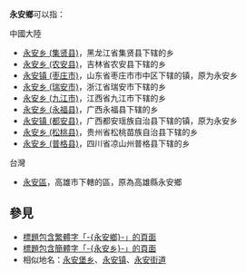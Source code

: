 '''永安鄉'''可以指：

;中國大陸
* [[永安乡_(集贤县)|永安乡 (集贤县)]]，黑龙江省集贤县下辖的乡
* [[永安乡_(农安县)|永安乡 (农安县)]]，吉林省农安县下辖的乡
* [[永安镇_(枣庄市)|永安镇 (枣庄市)]]，山东省枣庄市市中区下辖的镇，原为永安乡
* [[永安乡_(瑞安市)|永安乡 (瑞安市)]]，浙江省瑞安市下辖的乡
* [[永安乡_(九江市)|永安乡 (九江市)]]，江西省九江市下辖的乡
* [[永安乡_(永福县)|永安乡 (永福县)]]，广西永福县下辖的乡
* [[永安镇_(都安县)|永安镇 (都安县)]]，广西都安瑶族自治县下辖的镇，原为永安乡
* [[永安乡_(松桃县)|永安乡 (松桃县)]]，贵州省松桃苗族自治县下辖的乡
* [[永安乡_(普格县)|永安乡 (普格县)]]，四川省凉山州普格县下辖的乡

;台灣
* [[永安區|永安區]]，高雄市下轄的區，原為高雄縣永安鄉

== 參見 ==
* [[Special:Search/intitle:"永安鄉"|標題包含繁體字「-{永安鄉}-」的頁面]]
* [[Special:Search/intitle:"永安乡"|標題包含簡體字「-{永安乡}-」的頁面]]
* 相似地名：[[永安堡乡|永安堡乡]]、[[永安镇|永安镇]]、[[永安街道|永安街道]]

{{Disambiguation|Cat=三字乡名消歧义|Yonganxiang永安鄉}}